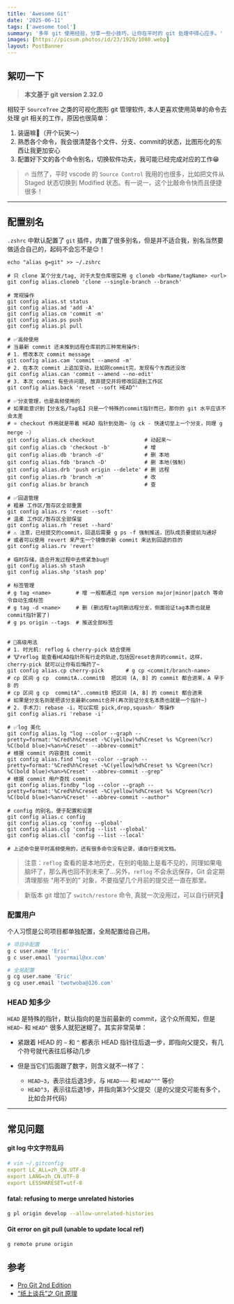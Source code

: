 ```yaml
---
title: 'Awesome Git'
date: '2025-06-11'
tags: ['awesome tool']
summary: '多年 git 使用经验，分享一些小技巧，让你在平时的 git 处理中得心应手。'
images: [https://picsum.photos/id/23/1920/1080.webp]
layout: PostBanner
---
```


## 絮叨一下

> **本文基于 git version 2.32.0**

相较于 `SourceTree` 之类的可视化图形 git 管理软件, 本人更喜欢使用简单的命令去处理 git 相关的工作，原因也很简单：

1. 装逼嘛🐶（开个玩笑～）
2. 熟悉各个命令，我会很清楚各个文件、分支、commit的状态，比图形化的东西让我更加安心
3. 配置好下文的各个命令别名，切换软件功夫，我可能已经完成对应的工作😁

> 🔥 当然了，平时 vscode 的 `Source Control` 我用的也很多，比如把文件从 Staged 状态切换到 Modified 状态。有一说一，这个比敲命令快而且便捷很多！

---

## 配置别名

`.zshrc` 中默认配置了 `git` 插件，内置了很多别名，但是并不适合我，别名当然要做适合自己的，起码不会忘不是😌！

```sh:先配置下git命令的别名
echo "alias g=git" >> ~/.zshrc
```

```sh:自定义别名，复制到terminal跑一下即可
# 只 clone 某个分支/tag, 对于大型仓库很实用 g cloneb <brName/tagName> <url>
git config alias.cloneb 'clone --single-branch --branch'

# 常规操作
git config alias.st status
git config alias.ad 'add -A'
git config alias.cm 'commit -m'
git config alias.ps push
git config alias.pl pull

# ✅高频使用
# 当最新 commit 还未推到远程仓库前的三种常用操作:
# 1. 修改本次 commit message
git config alias.cam 'commit --amend -m'
# 2. 在本次 commit 上追加变动，比如刚commit完，发现有个东西还没改
git config alias.can 'commit --amend --no-edit'
# 3. 本次 commit 有些许问题, 放弃提交并将修改回退到工作区
git config alias.back 'reset --soft HEAD^'

# ✅分支管理，也是高频使用的
# 如果能意识到【分支名/Tag名】只是一个特殊的commit指针而已，那你的 git 水平应该不会太差
# ⭐️ checkout 作用就是带着 HEAD 指针到处跑~（g ck - 快速切至上一个分支，同理 g merge -）
git config alias.ck checkout                # 动起来～
git config alias.cb 'checkout -b'           # 增
git config alias.db 'branch -d'             # 删 本地
git config alias.fdb 'branch -D'            # 删 本地(强制)
git config alias.drb 'push origin --delete' # 删 远程
git config alias.rb 'branch -m'             # 改
git config alias.br branch                  # 查

# ✅回退管理
# 粗暴 工作区/暂存区全部重置
git config alias.rs 'reset --soft'
# 温柔 工作区/暂存区全部保留
git config alias.rh 'reset --hard'
# ⚠️ 注意，已经提交的commit，回退后需要 g ps -f 强制推送，团队成员要提前沟通好
# 或者可以使用 revert 来产生一个镜像的新 commit 来达到回退的目的
git config alias.rv 'revert'

# 临时存储，适合开发过程中去修紧急bug‼️
git config alias.sh stash
git config alias.shp 'stash pop'

# 标签管理
# g tag <name>        # 增 一般都通过 npm version major|minor|patch 等命令自动生成标签
# g tag -d <name>     # 删 (删远程tag同删远程分支，侧面验证tag本质也就是commit指针罢了)
# g ps origin --tags  # 推送全部标签


# 🔨高级用法
# 1. 时光机: reflog & cherry-pick 结合使用
# 🐮reflog 能查看HEAD指针所有行走的轨迹,包括因reset舍弃的commit，这样，cherry-pick 就可以让你有后悔药了~
git config alias.cp cherry-pick       # g cp <commit/branch-name>
# cp 区间 g cp  commitA..commitB  把区间 (A, B] 的 commit 都合进来，A 早于 B 的
# cp 区间 g cp  commitA^..commitB 把区间 [A, B] 的 commit 都合进来
# 如果是分支名则是把该分支最新commit合并(再次验证分支名本质也就是一个指针~)
# 2. 手术刀: rebase -i，可以实现 pick,drop,squash✅ 等操作
git config alias.ri 'rebase -i'

# ✅log 美化
git config alias.lg "log --color --graph --pretty=format:'%Cred%h%Creset -%C(yellow)%d%Creset %s %Cgreen(%cr) %C(bold blue)<%an>%Creset' --abbrev-commit"
# 根据 commit 内容查找 commit
git config alias.find "log --color --graph --pretty=format:'%Cred%h%Creset -%C(yellow)%d%Creset %s %Cgreen(%cr) %C(bold blue)<%an>%Creset' --abbrev-commit --grep"
# 根据 commit 用户查找 commit
git config alias.findby "log --color --graph --pretty=format:'%Cred%h%Creset -%C(yellow)%d%Creset %s %Cgreen(%cr) %C(bold blue)<%an>%Creset' --abbrev-commit --author"

# config 的别名，便于配置和设置
git config alias.c config
git config alias.cg 'config --global'
git config alias.clg 'config --list --global'
git config alias.cll 'config --list --local'

# 上述命令是平时高频使用的，还有很多命令没有记录，请自行查阅文档。
```

> 注意：`reflog` 查看的是本地历史，在别的电脑上是看不见的，同理如果电脑坏了，那么再也回不到未来了...另外，`reflog` 不会永远保存，Git 会定期清理那些 “用不到的” 对象，不要指望几个月前的提交还一直在那里。

> 新版本 git 增加了 `switch/restore` 命令, 真就一次没用过，可以自行研究🧐

### 配置用户

个人习惯是公司项目都单独配置，全局配置给自己用。

```sh
# 项目中配置
g c user.name 'Eric'
g c user.email 'yourmail@xx.com'

# 全局配置
g cg user.name 'Eric'
g cg user.email 'twotwoba@126.com'
```

### HEAD 知多少

`HEAD` 是特殊的指针，默认指向的是当前最新的 commit，这个众所周知，但是 `HEAD~` 和 `HEAD^` 很多人就犯迷糊了。其实非常简单：

- 紧跟着 HEAD 的 `~` 和 `^` 都表示 HEAD 指针往后退一步，即指向父提交，有几个符号就代表往后移动几步
- 但是当它们后面跟了数字，则含义就不一样了：

    - `HEAD~3`，表示往后退3步，与 `HEAD~~~` 和 `HEAD^^^` 等价
    - `HEAD^3`，表示往后退1步，并指向第3个父提交（是的父提交可能有多个，比如合并代码）

---

## 常见问题

#### git log 中文字符乱码

```yml
# vim ~/.gitconfig
export LC_ALL=zh_CN.UTF-8
export LANG=zh_CN.UTF-8
export LESSHARESET=utf-8
```

#### fatal: refusing to merge unrelated histories

```sh {lineNos=false}
g pl origin develop --allow-unrelated-histories
```

#### Git error on git pull (unable to update local ref)

```sh
g remote prune origin
```

## 参考

- [Pro Git 2nd Edition](https://git-scm.com)
- [“纸上谈兵”之 Git 原理](https://mp.weixin.qq.com/s/FSBEM2GqhpVJ6yw9FkxnGA)

